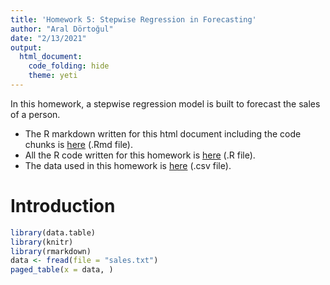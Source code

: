 ```yaml
---
title: 'Homework 5: Stepwise Regression in Forecasting'
author: "Aral Dörtoğul"
date: "2/13/2021"
output:
  html_document:
    code_folding: hide
    theme: yeti
---
```


In this homework, a stepwise regression model is built to forecast the sales of a person.

* The R markdown written for this html document including the code chunks is [here][rmd] (.Rmd file).
* All the R code written for this homework is [here][script] (.R file).
* The data used in this homework is [here][data] (.csv file).

# Introduction


```r
library(data.table)
library(knitr)
library(rmarkdown)
data <- fread(file = "sales.txt")
paged_table(x = data, )
```




<!-- Links -->
[script]: https://bu-ie-360.github.io/fall20-araldortogul/files/R-scripts/homework5.R "R Script that contaimns all the code chunks in this homework"
[rmd]: https://bu-ie-360.github.io/fall20-araldortogul/files/R-scripts/hw5.Rmd "R Markdown file of this homework"
[data]: https://bu-ie-360.github.io/fall20-araldortogul/files/hw5data.csv "Data used in this homework"